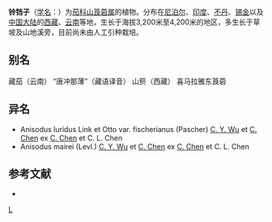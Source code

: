 {{Speciesbox 
| genus = Anisodus
| species = luridus
| authority = Link et Otto
| subdivision_ranks =[[变种|变种]]
| subdivision =
* 铃铛子 ''A. l.'' var. ''luridus''
* [[丽山莨菪|丽山莨菪]] ''A. l.'' var. ''fischerianus''
}}

'''铃铛子'''（[[学名|学名]]：{{lang|la|''Anisodus luridus''}}）为[[茄科|茄科]][[山莨菪属|山莨菪属]]的植物。分布在[[尼泊尔|尼泊尔]]、[[印度|印度]]、[[不丹|不丹]]、[[锡金|锡金]]以及[[中国大陆|中国大陆]]的[[西藏|西藏]]、[[云南|云南]]等地，生长于海拔3,200米至4,200米的地区，多生长于草坡及山地溪旁，目前尚未由人工引种栽培。

== 别名 ==
藏茄（云南） “唐冲那薄”（藏语译音） 山箊（西藏） 喜马拉雅东莨菪

== 异名 ==
* Anisodus luridus Link et Otto var. fischerianus (Pascher) [[吴征镒|C. Y. Wu]] et [[陈介|C. Chen]] ex [[陈介|C. Chen]] et C. L. Chen
* Anisodus mairei (Levl.) [[吴征镒|C. Y. Wu]] et [[陈介|C. Chen]] ex [[陈介|C. Chen]] et C. L. Chen

== 参考文献 ==
<div class="references-small">
* {{cite web| url =http://www.bioinfo.cn/db05/KmzwSpecies.php?action=view&id=21704| title =铃铛子（原变种）| work =《中国高等植物数据库全库》| publisher =中国科学院微生物研究所| author =昆明植物研究所| accessdate =2009-02-25| deadurl =yes| archiveurl =https://web.archive.org/web/20160305071956/http://www.bioinfo.cn/db05/KmzwSpecies.php?action=view&id=21704| archivedate =2016-03-05}}
</div>
{{Taxonbar|from=Q549071}}

[[Category:山莨菪属|L]]